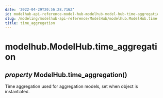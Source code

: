 ```yaml
---
date: '2022-04-29T20:56:28.716Z'
id: modelhub-api-reference-model-hub-modelhub-model-hub-time-aggregation
slug: /modeling/modelhub-api-reference/ModelHub/modelhub.ModelHub.time-aggregation/
title: time_aggregation
---
```


# modelhub.ModelHub.time_aggregation

<div>

<h2 class="signature-class"><span class="type-annotation"><em>property</em></span> <span class="additional-name">ModelHub.</span><span class="name">time_aggregation(</span>)</h2>


<div class="content">

Time aggregation used for aggregation models, set when object is instantiated.


</div>

</div>
